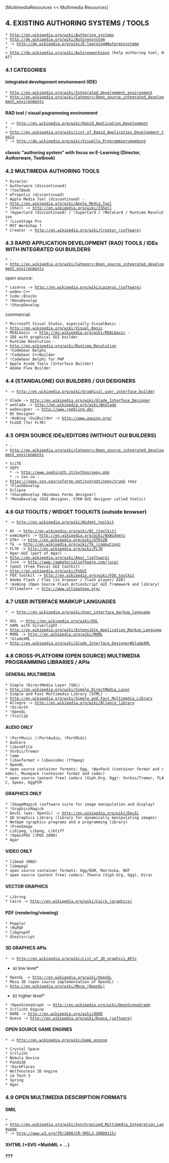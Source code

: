 [MultimediaResources << Multimedia Resources]

==4. EXISTING AUTHORING SYSTEMS / TOOLS==

 * [[http://en.wikipedia.org/wiki/Authoring_systems]]
 * [[http://de.wikipedia.org/wiki/Autorensystem]]
 * -> http://de.wikipedia.org/wiki/E-learning#Autorensysteme
 * -> http://de.wikipedia.org/wiki/Autorenwerkzeug (help authoring tool, HAT)

===4.1 CATEGORIES===

==== integrated development environment (IDE)====
 * [[http://en.wikipedia.org/wiki/Integrated_development_environment]]
 * [[http://en.wikipedia.org/wiki/Category:Open_source_integrated_development_environments]]
==== RAD tool / visual pogramming environment====
 * -> http://en.wikipedia.org/wiki/Rapid_Application_Development
 * -> http://en.wikipedia.org/wiki/List_of_Rapid_Application_Development_tools
 * -> http://de.wikipedia.org/wiki/Visuelle_Programmierumgebung
==== classic "authoring system" with focus on E-Learning (Director, Authorware, Toolbook)====

===4.2 MULTIMEDIA AUTHORING TOOLS===
 * Director
 * Authorware (discontinued)
 * !ToolBook
 * mTropolis (discontinued)
 * Apple Media Tool (discontinued) -> http://en.wikipedia.org/wiki/Apple_Media_Tool
 * iShell -> http://en.wikipedia.org/wiki/IShell
 * !HyperCard (discontinued) / !SuperCard / !MetaCard / Runtime Revolution
 * !LiveStage Pro
 * MST Workshop ?
 * Creator -> http://en.wikipedia.org/wiki/Creator_(software)

===4.3 RAPID APPLICATION DEVELOPMENT (RAD) TOOLS / IDEs WITH INTEGRATED GUI BUILDERS===
 * -> http://en.wikipedia.org/wiki/Category:Open_source_integrated_development_environments

open source:
 * Lazarus -> http://en.wikipedia.org/wiki/Lazarus_(software)
 * wxDev-C++
 * Code::Blocks
 * !MonoDevelop
 * !SharpDevelop

commercial:
 * Microsoft Visual Studio, especially VisualBasic -> http://en.wikipedia.org/wiki/Visual_Basic
 * REALbasic -> http://en.wikipedia.org/wiki/REALbasic -> IDE with graphical GUI builder
 * Runtime Revolution -> http://en.wikipedia.org/wiki/Runtime_Revolution
 * !CodeGear Delphi
 * !CodeGear C++Builder
 * !CodeGear Delphi for PHP
 * Apple Xcode Tools (Interface Builder)
 * Adobe Flex Builder

===4.4 (STANDALONE) GUI BUILDERS / GUI DESIGNERS===
 * -> http://en.wikipedia.org/wiki/Graphical_user_interface_builder

 * Glade -> http://en.wikipedia.org/wiki/Glade_Interface_Designer
 * wxGlade -> http://en.wikipedia.org/wiki/WxGlade
 * wxDesigner -> http://www.roebling.de/
 * Qt Designer
 * !AsWing !GuiBuilder -> http://www.aswing.org/
 * FLUID (for FLTK)

===4.5 OPEN SOURCE IDEs/EDITORS (WITHOUT GUI BUILDERS)===
 * -> http://en.wikipedia.org/wiki/Category:Open_source_integrated_development_environments

 * SciTE
 * SEPY
   * -> http://www.sephiroth.it/python/sepy.php
   * -> svn co -> https://sepy.svn.sourceforge.net/svnroot/sepy/trunk sepy
 * !FlashDevelop
 * Eclipse
 * !SharpDevelop (Windows Forms designer)
 * !MonoDevelop (GUI designer, GTK# GUI designer called Stetic)

===4.6 GUI TOOLITS / WIDGET TOOLKITS (outside browser)===
 * -> http://en.wikipedia.org/wiki/Widget_toolkit

 * Qt -> http://en.wikipedia.org/wiki/Qt_(toolkit)
 * wxWidgets -> http://en.wikipedia.org/wiki/WxWidgets
 * GTK+ -> http://en.wikipedia.org/wiki/GTK%2B
 * Tk -> http://en.wikipedia.org/wiki/Tk_(computing)
 * FLTK -> http://en.wikipedia.org/wiki/FLTK
 * Agar-GUI (part of Agar) -> http://en.wikipedia.org/wiki/Agar_(software)
 * Juce -> http://www.rawmaterialsoftware.com/juce/
 * fpGUI (Free Pascal GUI toolkit) -> http://en.wikipedia.org/wiki/FpGUI
 * FOX toolkit -> http://en.wikipedia.org/wiki/FOX_toolkit
 * Adobe Flash / Flex (in browser / flash player/ AIR)
 * !AsWing (Open Source Flash ActionScript GUI framework and library)
 * Ultimate++ -> http://www.ultimatepp.org/

===4.7 USER INTERFACE MARKUP LANGUAGES===
 * -> http://en.wikipedia.org/wiki/User_interface_markup_language

 * XUL -> http://en.wikipedia.org/wiki/XUL
 * XAML with Silverlight -> http://en.wikipedia.org/wiki/Extensible_Application_Markup_Language
 * MXML -> http://en.wikipedia.org/wiki/MXML
 * !GladeXML -> http://en.wikipedia.org/wiki/Glade_Interface_Designer#GladeXML

===4.8 CROSS-PLATFORM (OPEN SOURCE) MULTIMEDIA PROGRAMMING LIBRARIES / APIs===

====GENERAL MULTIMEDIA====
 * Simple !DirectMedia Layer (SDL) -> http://en.wikipedia.org/wiki/Simple_DirectMedia_Layer
 * Simple and Fast Multimedia Library (SFML) -> http://en.wikipedia.org/wiki/Simple_and_Fast_Multimedia_Library
 * Allegro -> http://en.wikipedia.org/wiki/Allegro_library
 * !DirectX
 * !OpenGL
 * !Troll2D

====AUDIO ONLY====
 * !PortMusic (!PortAudio, !PortMidi)
 * Audiere
 * libsndfile
 * Vorbis/Tremor
 * lame
 * libavformat + libavcodec (ffmpeg)
 * OpenAL
 * open source container formats: Ogg, !WavPack (container format and codec), Musepack (container format and codec)
 * open source (patent free) codecs (Xiph.Org, Ogg): Vorbis/Tremor, FLAC, Speex, OggPCM 

====GRAPHICS ONLY====
 * !ImageMagick (software suite for image manipulation and display)
 * !GraphicsMagick
 * DevIL (was: OpenIL) -> http://en.wikipedia.org/wiki/DevIL
 * GD Graphics Library (library for dynamically manipulating images)
 * Netbpm (graphics programs and a programming library)
 * !FreeImage
 * Libjpeg, Libpng, Libtiff
 * !OpenJPEG (JPEG 2000)
 * Agar 

====VIDEO ONLY====
 * libmad (MAD)
 * libmpeg2
 * open source container formats: Ogg/OGM, Matroska, NUT
 * open source (patent free) codecs: Theora (Xiph.Org, Ogg), Dirac

====VECTOR GRAPHICS====
 * Librsvg
 * Cairo -> http://en.wikipedia.org/wiki/Cairo_(graphics)

====PDF (rendering/viewing)====
 * Poppler
 * !MuPDF
 * libgnupdf
 * Ghostscript

====3D GRAPHICS APIs====
 * -> http://en.wikipedia.org/wiki/List_of_3D_graphics_APIs

*a) low level*

 * OpenGL -> http://en.wikipedia.org/wiki/OpenGL
 * Mesa 3D (open source implementation of OpenGL) -> http://en.wikipedia.org/wiki/Mesa_(OpenGL)

*b) higher level*

 * !OpenSceneGraph -> http://en.wikipedia.org/wiki/OpenSceneGraph
 * Irrlicht Engine
 * OGRE -> http://en.wikipedia.org/wiki/OGRE
 * Quesa -> http://en.wikipedia.org/wiki/Quesa_(software)

====OPEN SOURCE GAME ENGINES====
 * -> http://en.wikipedia.org/wiki/Game_engine

 * Crystal Space
 * Irrlicht 
 * Nebula Device
 * Panda3D
 * !DarkPlaces
 * Wolfenstein 3D engine
 * id Tech 3
 * Spring
 * Agar

===4.9 OPEN MULTIMEDIA DESCRIPTION FORMATS===

====SMIL====
 * -> http://en.wikipedia.org/wiki/Synchronized_Multimedia_Integration_Language
 * -> http://www.w3.org/TR/2008/CR-SMIL3-20080115/

====XHTML (+SVG +MathML + ...)====

==== ??? ====